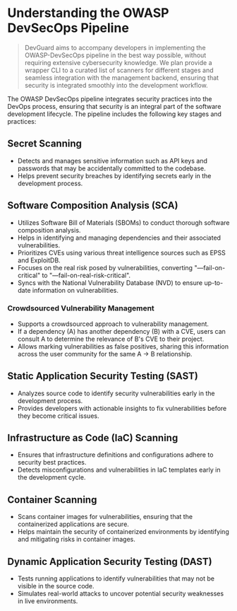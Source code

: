 # Understanding the OWASP DevSecOps Pipeline

> DevGuard aims to accompany developers in implementing the OWASP-DevSecOps pipeline in the best way possible, without requiring extensive cybersecurity knowledge. We plan provide a wrapper CLI to a curated list of scanners for different stages and seamless integration with the management backend, ensuring that security is integrated smoothly into the development workflow.


The OWASP DevSecOps pipeline integrates security practices into the DevOps process, ensuring that security is an integral part of the software development lifecycle. The pipeline includes the following key stages and practices:

## Secret Scanning

- Detects and manages sensitive information such as API keys and passwords that may be accidentally committed to the codebase.
- Helps prevent security breaches by identifying secrets early in the development process.

## Software Composition Analysis (SCA)

- Utilizes Software Bill of Materials (SBOMs) to conduct thorough software composition analysis.
- Helps in identifying and managing dependencies and their associated vulnerabilities.
- Prioritizes CVEs using various threat intelligence sources such as EPSS and ExploitDB.
- Focuses on the real risk posed by vulnerabilities, converting "—fail-on-critical" to "—fail-on-real-risk-critical".
- Syncs with the National Vulnerability Database (NVD) to ensure up-to-date information on vulnerabilities.

### Crowdsourced Vulnerability Management

- Supports a crowdsourced approach to vulnerability management.
- If a dependency (A) has another dependency (B) with a CVE, users can consult A to determine the relevance of B's CVE to their project.
- Allows marking vulnerabilities as false positives, sharing this information across the user community for the same A -> B relationship.

## Static Application Security Testing (SAST)

- Analyzes source code to identify security vulnerabilities early in the development process.
- Provides developers with actionable insights to fix vulnerabilities before they become critical issues.


## Infrastructure as Code (IaC) Scanning

- Ensures that infrastructure definitions and configurations adhere to security best practices.
- Detects misconfigurations and vulnerabilities in IaC templates early in the development cycle.

## Container Scanning

- Scans container images for vulnerabilities, ensuring that the containerized applications are secure.
- Helps maintain the security of containerized environments by identifying and mitigating risks in container images.

## Dynamic Application Security Testing (DAST)

- Tests running applications to identify vulnerabilities that may not be visible in the source code.
- Simulates real-world attacks to uncover potential security weaknesses in live environments.

